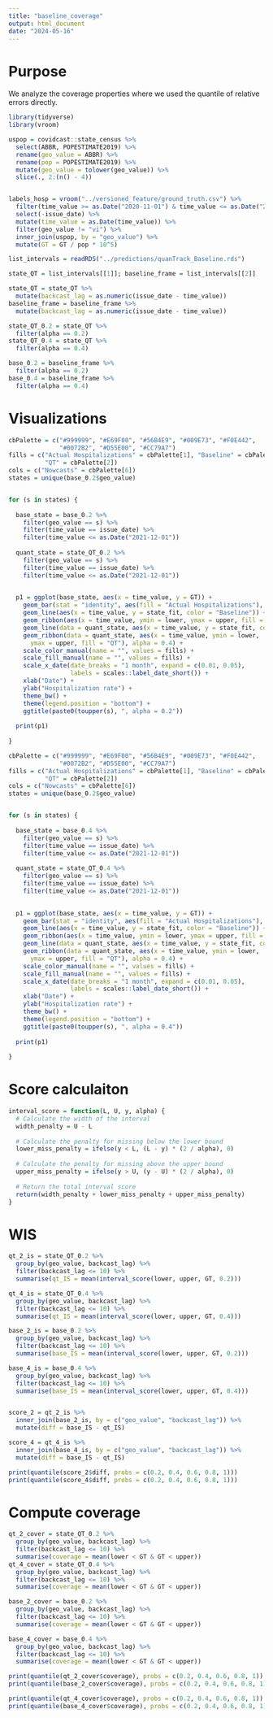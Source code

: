```yaml
---
title: "baseline_coverage"
output: html_document
date: "2024-05-16"
---
```


# Purpose

We analyze the coverage properties where we used the quantile of relative errors directly. 


```r
library(tidyverse)
library(vroom)

uspop = covidcast::state_census %>%
  select(ABBR, POPESTIMATE2019) %>%
  rename(geo_value = ABBR) %>%
  rename(pop = POPESTIMATE2019) %>%
  mutate(geo_value = tolower(geo_value)) %>%
  slice(., 2:(n() - 4))


labels_hosp = vroom("../versioned_feature/ground_truth.csv") %>%
  filter(time_value >= as.Date("2020-11-01") & time_value <= as.Date("2022-07-31")) %>%
  select(-issue_date) %>%
  mutate(time_value = as.Date(time_value)) %>%
  filter(geo_value != "vi") %>%
  inner_join(uspop, by = "geo_value") %>%
  mutate(GT = GT / pop * 10^5)


```

```r
list_intervals = readRDS("../predictions/quanTrack_Baseline.rds")

state_QT = list_intervals[[1]]; baseline_frame = list_intervals[[2]]

state_QT = state_QT %>%
  mutate(backcast_lag = as.numeric(issue_date - time_value))
baseline_frame = baseline_frame %>%
  mutate(backcast_lag = as.numeric(issue_date - time_value))

state_QT_0.2 = state_QT %>%
  filter(alpha == 0.2)
state_QT_0.4 = state_QT %>%
  filter(alpha == 0.4)

base_0.2 = baseline_frame %>%
  filter(alpha == 0.2)
base_0.4 = baseline_frame %>%
  filter(alpha == 0.4)

```



# Visualizations

```r
cbPalette = c("#999999", "#E69F00", "#56B4E9", "#009E73", "#F0E442",
              "#0072B2", "#D55E00", "#CC79A7")
fills = c("Actual Hospitalizations" = cbPalette[1], "Baseline" = cbPalette[6],
          "QT" = cbPalette[2])
cols = c("Nowcasts" = cbPalette[6])
states = unique(base_0.2$geo_value)


for (s in states) {
  
  base_state = base_0.2 %>%
    filter(geo_value == s) %>%
    filter(time_value == issue_date) %>%
    filter(time_value <= as.Date("2021-12-01"))
  
  quant_state = state_QT_0.2 %>%
    filter(geo_value == s) %>%
    filter(time_value == issue_date) %>%
    filter(time_value <= as.Date("2021-12-01"))
  

  p1 = ggplot(base_state, aes(x = time_value, y = GT)) +
    geom_bar(stat = "identity", aes(fill = "Actual Hospitalizations"), alpha = 0.7) +
    geom_line(aes(x = time_value, y = state_fit, color = "Baseline")) +
    geom_ribbon(aes(x = time_value, ymin = lower, ymax = upper, fill = "Baseline"), alpha = 0.4) +
    geom_line(data = quant_state, aes(x = time_value, y = state_fit, color = "QT")) +
    geom_ribbon(data = quant_state, aes(x = time_value, ymin = lower, 
      ymax = upper, fill = "QT"), alpha = 0.4) +
    scale_color_manual(name = "", values = fills) +
    scale_fill_manual(name = "", values = fills) +
    scale_x_date(date_breaks = "1 month", expand = c(0.01, 0.05),
                 labels = scales::label_date_short()) +
    xlab("Date") +
    ylab("Hospitalization rate") +
    theme_bw() +
    theme(legend.position = "bottom") +
    ggtitle(paste0(toupper(s), ", alpha = 0.2"))
    
  print(p1)
  
}

```

```r
cbPalette = c("#999999", "#E69F00", "#56B4E9", "#009E73", "#F0E442",
              "#0072B2", "#D55E00", "#CC79A7")
fills = c("Actual Hospitalizations" = cbPalette[1], "Baseline" = cbPalette[6],
          "QT" = cbPalette[2])
cols = c("Nowcasts" = cbPalette[6])
states = unique(base_0.2$geo_value)


for (s in states) {
  
  base_state = base_0.4 %>%
    filter(geo_value == s) %>%
    filter(time_value == issue_date) %>%
    filter(time_value <= as.Date("2021-12-01"))
  
  quant_state = state_QT_0.4 %>%
    filter(geo_value == s) %>%
    filter(time_value == issue_date) %>%
    filter(time_value <= as.Date("2021-12-01"))
  

  p1 = ggplot(base_state, aes(x = time_value, y = GT)) +
    geom_bar(stat = "identity", aes(fill = "Actual Hospitalizations"), alpha = 0.7) +
    geom_line(aes(x = time_value, y = state_fit, color = "Baseline")) +
    geom_ribbon(aes(x = time_value, ymin = lower, ymax = upper, fill = "Baseline"), alpha = 0.4) +
    geom_line(data = quant_state, aes(x = time_value, y = state_fit, color = "QT")) +
    geom_ribbon(data = quant_state, aes(x = time_value, ymin = lower, 
      ymax = upper, fill = "QT"), alpha = 0.4) +
    scale_color_manual(name = "", values = fills) +
    scale_fill_manual(name = "", values = fills) +
    scale_x_date(date_breaks = "1 month", expand = c(0.01, 0.05),
                 labels = scales::label_date_short()) +
    xlab("Date") +
    ylab("Hospitalization rate") +
    theme_bw() +
    theme(legend.position = "bottom") +
    ggtitle(paste0(toupper(s), ", alpha = 0.4"))
    
  print(p1)
  
}

```






# Score calculaiton
```r
interval_score = function(L, U, y, alpha) {
  # Calculate the width of the interval
  width_penalty = U - L
  
  # Calculate the penalty for missing below the lower bound
  lower_miss_penalty = ifelse(y < L, (L - y) * (2 / alpha), 0)
  
  # Calculate the penalty for missing above the upper bound
  upper_miss_penalty = ifelse(y > U, (y - U) * (2 / alpha), 0)
  
  # Return the total interval score
  return(width_penalty + lower_miss_penalty + upper_miss_penalty)
}
```


# WIS
```r
qt_2_is = state_QT_0.2 %>%
  group_by(geo_value, backcast_lag) %>%
  filter(backcast_lag <= 10) %>%
  summarise(qt_IS = mean(interval_score(lower, upper, GT, 0.2)))

qt_4_is = state_QT_0.4 %>%
  group_by(geo_value, backcast_lag) %>%
  filter(backcast_lag <= 10) %>%
  summarise(qt_IS = mean(interval_score(lower, upper, GT, 0.4)))

base_2_is = base_0.2 %>%
  group_by(geo_value, backcast_lag) %>%
  filter(backcast_lag <= 10) %>%
  summarise(base_IS = mean(interval_score(lower, upper, GT, 0.2)))

base_4_is = base_0.4 %>%
  group_by(geo_value, backcast_lag) %>%
  filter(backcast_lag <= 10) %>%
  summarise(base_IS = mean(interval_score(lower, upper, GT, 0.4)))


score_2 = qt_2_is %>%
  inner_join(base_2_is, by = c("geo_value", "backcast_lag")) %>%
  mutate(diff = base_IS - qt_IS)

score_4 = qt_4_is %>%
  inner_join(base_4_is, by = c("geo_value", "backcast_lag")) %>%
  mutate(diff = base_IS - qt_IS)

print(quantile(score_2$diff, probs = c(0.2, 0.4, 0.6, 0.8, 1)))
print(quantile(score_4$diff, probs = c(0.2, 0.4, 0.6, 0.8, 1)))
```

# Compute coverage
```r
qt_2_cover = state_QT_0.2 %>%
  group_by(geo_value, backcast_lag) %>%
  filter(backcast_lag <= 10) %>%
  summarise(coverage = mean(lower < GT & GT < upper))
qt_4_cover = state_QT_0.4 %>%
  group_by(geo_value, backcast_lag) %>%
  filter(backcast_lag <= 10) %>%
  summarise(coverage = mean(lower < GT & GT < upper))

base_2_cover = base_0.2 %>%
  group_by(geo_value, backcast_lag) %>%
  filter(backcast_lag <= 10) %>%
  summarise(coverage = mean(lower < GT & GT < upper))

base_4_cover = base_0.4 %>%
  group_by(geo_value, backcast_lag) %>%
  filter(backcast_lag <= 10) %>%
  summarise(coverage = mean(lower < GT & GT < upper))

```


```r
print(quantile(qt_2_cover$coverage), probs = c(0.2, 0.4, 0.6, 0.8, 1))
print(quantile(base_2_cover$coverage), probs = c(0.2, 0.4, 0.6, 0.8, 1))
```

```r
print(quantile(qt_4_cover$coverage), probs = c(0.2, 0.4, 0.6, 0.8, 1))
print(quantile(base_4_cover$coverage), probs = c(0.2, 0.4, 0.6, 0.8, 1))
```

